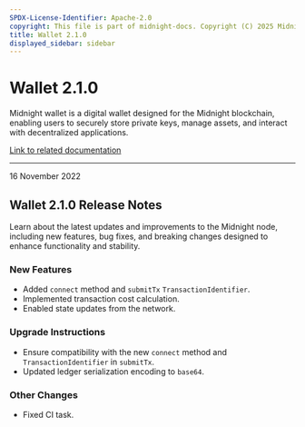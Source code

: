 ```yaml
---
SPDX-License-Identifier: Apache-2.0
copyright: This file is part of midnight-docs. Copyright (C) 2025 Midnight Foundation. Licensed under the Apache License, Version 2.0 (the "License"); You may not use this file except in compliance with the License. You may obtain a copy of the License at http://www.apache.org/licenses/LICENSE-2.0 Unless required by applicable law or agreed to in writing, software distributed under the License is distributed on an "AS IS" BASIS, WITHOUT WARRANTIES OR CONDITIONS OF ANY KIND, either express or implied. See the License for the specific language governing permissions and limitations under the License.
title: Wallet 2.1.0
displayed_sidebar: sidebar
---
```


# Wallet 2.1.0

Midnight wallet is a digital wallet designed for the Midnight blockchain, enabling users to securely store private keys, manage assets, and interact with decentralized applications.

[Link to related documentation](../../learn/introduction/wallets)

---

<div 
  style={{
    marginTop: '0',
    fontSize: '1rem',
    fontWeight: 'normal',
    marginBottom: '0.5rem'
  }}
>
  16 November 2022
</div>

## Wallet 2.1.0 Release Notes

Learn about the latest updates and improvements to the Midnight node, including new features, bug fixes, and breaking changes designed to enhance functionality and stability.

### New Features

- Added `connect` method and `submitTx` `TransactionIdentifier`.
- Implemented transaction cost calculation.
- Enabled state updates from the network.


### Upgrade Instructions

- Ensure compatibility with the new `connect` method and `TransactionIdentifier` in `submitTx`.
- Updated ledger serialization encoding to `base64`.

### Other Changes

- Fixed CI task.
